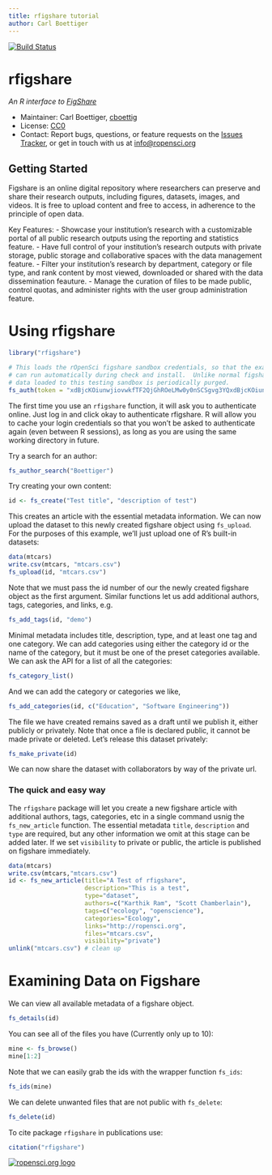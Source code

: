 ```yaml
---
title: rfigshare tutorial
author: Carl Boettiger
---
```



<!--
%\VignetteEngine{knitr::knitr}
%\VignetteIndexEntry{An Introduction to the rfigshare package}
-->

[![Build Status](https://api.travis-ci.org/ropensci/rfigshare.png)](https://travis-ci.org/ropensci/rfigshare)




rfigshare
==========

*An R interface to [FigShare](http://figshare.com)*

* Maintainer: Carl Boettiger, [cboettig](https://github.com/cboettig)
* License: [CC0](http://creativecommons.org/publicdomain/zero/1.0/)
* Contact: Report bugs, questions, or feature requests on the [Issues Tracker](https://github.com/ropensci/rfigshare/issues), or get in touch with us at [info@ropensci.org](mailto:info@ropensci.org)


Getting Started
---------------
Figshare is an online digital repository where researchers can preserve and share their research outputs, including figures, datasets, images, and videos. It is free to upload content and free to access, in adherence to the principle of open data.

Key Features:
- Showcase your institution's research with a customizable portal of all public research outputs using the reporting and statistics feature.
- Have full control of your institution's research outputs with private storage, public storage and collaborative spaces with the data management feature.
- Filter your institution's research by department, category or file type, and rank content by most viewed, downloaded or shared with the data dissemination feauture. 
- Manage the curation of files to be made public, control quotas, and administer rights with the user group administration feature. 





# Using rfigshare


```r
library("rfigshare")
```


```r
# This loads the rOpenSci figshare sandbox credentials, so that the example 
# can run automatically during check and install.  Unlike normal figshare accounts,
# data loaded to this testing sandbox is periodically purged.  
fs_auth(token = "xdBjcKOiunwjiovwkfTF2QjGhROeLMw0y0nSCSgvg3YQxdBjcKOiunwjiovwkfTF2Q", token_secret = "4mdM3pfekNGO16X4hsvZdg")
```

The first time you use an `rfigshare` function, it will ask you to authenticate online. Just log in and click okay to authenticate rfigshare.  R will allow you to cache your login credentials so that you won't be asked to authenticate again (even between R sessions), as long as you are using the same working directory in future.  

Try a search for an author:


```r
fs_author_search("Boettiger")
```



Try creating your own content:


```r
id <- fs_create("Test title", "description of test")
```


This creates an article with the essential metadata information. We can now upload the dataset to this newly created figshare object using `fs_upload`.  For the purposes of this example, we'll just upload one of R's built-in datasets:


```r
data(mtcars)
write.csv(mtcars, "mtcars.csv")
fs_upload(id, "mtcars.csv")
```


Note that we must pass the id number of our the newly created figshare object as the first argument.  Similar functions let us add additional authors, tags, categories, and links, e.g.


```r
fs_add_tags(id, "demo")
```



Minimal metadata includes title, description, type, and at least one tag and one category.  We can add categories using either the category id or the name of the category, but it must be one of the preset categories available.  We can ask the API for a list of all the categories:


```r
fs_category_list()
```


And we can add the category or categories we like,


```r
fs_add_categories(id, c("Education", "Software Engineering"))
```



The file we have created remains saved as a draft until we publish it, either publicly or privately.  Note that once a file is declared public, it cannot be made private or deleted.  Let's release this dataset privately:


```r
fs_make_private(id)
```


We can now share the dataset with collaborators by way of the private url.  

### The quick and easy way

The `rfigshare` package will let you create a new figshare article with additional authors, tags, categories, etc in a single command usnig the `fs_new_article` function.  The essential metadata `title`, `description` and `type` are required, but any other information we omit at this stage can be added later.  If we set `visibility` to private or public, the article is published on figshare immediately.  


```r
data(mtcars)
write.csv(mtcars,"mtcars.csv")
id <- fs_new_article(title="A Test of rfigshare", 
                     description="This is a test", 
                     type="dataset", 
                     authors=c("Karthik Ram", "Scott Chamberlain"), 
                     tags=c("ecology", "openscience"), 
                     categories="Ecology", 
                     links="http://ropensci.org", 
                     files="mtcars.csv",
                     visibility="private")
unlink("mtcars.csv") # clean up
```


# Examining Data on Figshare

We can view all available metadata of a figshare object. 


```r
fs_details(id)
```

You can see all of the files you have (Currently only up to 10):


```r
mine <- fs_browse()
mine[1:2]
```

Note that we can easily grab the ids with the wrapper function `fs_ids`:



```r
fs_ids(mine)
```


We can delete unwanted files that are not public with `fs_delete`:  


```r
fs_delete(id)
```

To cite package `rfigshare` in publications use:


```r
citation("rfigshare")
```


[![ropensci.org logo](http://ropensci.org/public_images/github_footer.png)](http://ropensci.org)\
